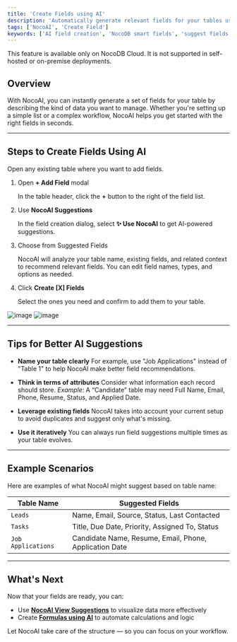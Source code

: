 ```yaml
---
title: 'Create Fields using AI'
description: 'Automatically generate relevant fields for your tables using NocoAI.'
tags: ['NocoAI', 'Create Field']
keywords: ['AI field creation', 'NocoDB smart fields', 'suggest fields with AI']
---
```


<Callout type="info">This feature is available only on NocoDB Cloud. It is not supported in self-hosted or on-premise deployments.</Callout>

## Overview

With NocoAI, you can instantly generate a set of fields for your table by describing the kind of data you want to manage. Whether you're setting up a simple list or a complex workflow, NocoAI helps you get started with the right fields in seconds.

---

## Steps to Create Fields Using AI

Open any existing table where you want to add fields.

1. Open **+ Add Field** modal

   In the table header, click the **+** button to the right of the field list.

2. Use **NocoAI Suggestions**

   In the field creation dialog, select **✨ Use NocoAI** to get AI-powered suggestions.

3. Choose from Suggested Fields

   NocoAI will analyze your table name, existing fields, and related context to recommend relevant fields. You can edit field names, types, and options as needed.

4. Click **Create [X] Fields**

   Select the ones you need and confirm to add them to your table.

![image](/img/v2/noco-ai/create-field-1.png)
![image](/img/v2/noco-ai/create-field-2.png)

---

## Tips for Better AI Suggestions

- **Name your table clearly**
  For example, use "Job Applications" instead of "Table 1" to help NocoAI make better field recommendations.

- **Think in terms of attributes**
  Consider what information each record should store.
  _Example_: A “Candidate” table may need Full Name, Email, Phone, Resume, Status, and Applied Date.

- **Leverage existing fields**
  NocoAI takes into account your current setup to avoid duplicates and suggest only what's missing.

- **Use it iteratively**
  You can always run field suggestions multiple times as your table evolves.

---

## Example Scenarios

Here are examples of what NocoAI might suggest based on table name:

| Table Name         | Suggested Fields                                       |
|--------------------|--------------------------------------------------------|
| `Leads`            | Name, Email, Source, Status, Last Contacted            |
| `Tasks`            | Title, Due Date, Priority, Assigned To, Status         |
| `Job Applications` | Candidate Name, Resume, Email, Phone, Application Date |

---

## What's Next

Now that your fields are ready, you can:

- Use **[NocoAI View Suggestions](/docs/product-docs/noco-ai/create-view)** to visualize data more effectively
- Create **[Formulas using AI](/docs/product-docs/noco-ai/create-formula)** to automate calculations and logic

Let NocoAI take care of the structure — so you can focus on your workflow.
